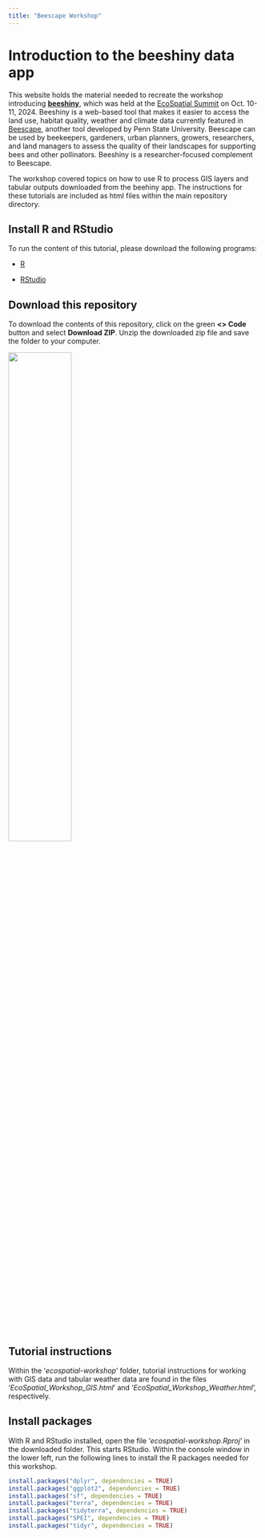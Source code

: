 ```yaml
---
title: "Beescape Workshop"
---
```


# Introduction to the **beeshiny** data app

This website holds the material needed to recreate the workshop introducing [**beeshiny**](https://beesuite.psu.edu/beeshiny/), which was held at the [EcoSpatial Summit](https://ecospatialsummit.com/) on Oct. 10-11, 2024. Beeshiny is a web-based tool that makes it easier to access the land use, habitat quality, weather and climate data currently featured in [Beescape](https://beescape.psu.edu/), another tool developed by Penn State University. Beescape can be used by beekeepers, gardeners, urban planners, growers, researchers, and land managers to assess the quality of their landscapes for supporting bees and other pollinators. Beeshiny is a researcher-focused complement to Beescape.

The workshop covered topics on how to use R to process GIS layers and tabular outputs downloaded from the beehiny app. The instructions for these tutorials are included as html files within the main repository directory.

## Install R and RStudio

To run the content of this tutorial, please download the following programs:

* [R](https://cran.rstudio.com/)

* [RStudio](https://posit.co/download/rstudio-desktop/)

## Download this repository

To download the contents of this repository, click on the green **<> Code** button and select **Download ZIP**. Unzip the downloaded zip file and save the folder to your computer.

![](README_files/figure/downloadcode.png?raw=true){width="50%"}

## Tutorial instructions

Within the '_ecospatial-workshop_' folder, tutorial instructions for working with GIS data and tabular weather data are found in the files '_EcoSpatial_Workshop_GIS.html_' and '_EcoSpatial_Workshop_Weather.html_', respectively.

## Install packages

With R and RStudio installed, open the file '_ecospatial-workshop.Rproj_' in the downloaded folder. This starts RStudio. Within the console window in the lower left, run the following lines to install the R packages needed for this workshop.

```r
install.packages("dplyr", dependencies = TRUE)
install.packages("ggplot2", dependencies = TRUE)
install.packages("sf", dependencies = TRUE)
install.packages("terra", dependencies = TRUE)
install.packages("tidyterra", dependencies = TRUE)
install.packages("SPEI", dependencies = TRUE)
install.packages("tidyr", dependencies = TRUE)
```

